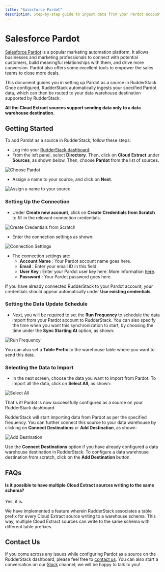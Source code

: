 ```yaml
---
title: "Salesforce Pardot"
description: Step-by-step guide to ingest data from your Pardot account into RudderStack.
---
```


# Salesforce Pardot

[Salesforce Pardot](https://www.pardot.com/) is a popular marketing automation platform. It allows businesses and marketing professionals to connect with potential customers, build meaningful relationships with them, and drive more conversion. Pardot also offers some excellent tools to empower the sales teams to close more deals.

This document guides you in setting up Pardot as a source in RudderStack. Once configured, RudderStack automatically ingests your specified Pardot data, which can then be routed to your data warehouse destination supported by RudderStack.

<div class="infoBlock">

**All the Cloud Extract sources support sending data only to a data warehouse destination.**

</div>

## Getting Started

To add Pardot as a source in RudderStack, follow these steps:

- Log into your [RudderStack dashboard](https://app.rudderlabs.com/signup?type=freetrial).
- From the left panel, select **Directory**. Then, click on **Cloud Extract** under **Sources**, as shown below. Then, choose **Pardot** from the list of sources.

<img src="../../../images/assets/1 (13).png" alt="Choose Pardot" />

- Assign a name to your source, and click on **Next**.

<img src="../../../images/assets/2 (16).png" alt="Assign a name to your source" />

### Setting Up the Connection

- Under **Create new account**, click on **Create Credentials from Scratch** to fill in the relevant connection credentials.

<img src="../../../images/assets/3 (15).png" alt="Create Credentials from Scratch" />

- Enter the connection settings as shown:

<img src="../../../images/assets/3.1.png" alt="Connection Settings" />

- The connection settings are:
  - **Account Name** : Your Pardot account name goes here.
  - **Email** : Enter your email ID in this field.
  - **User Key** : Enter your Pardot user key here. More information [here](https://kb.builtwith.com/pardot/find-your-api-user-key-on-pardot/).
  - **Password** : Your Pardot password goes here.

<div class="successBlock">

  If you have already connected RudderStack to your Pardot account, your
  credentials should appear automatically under
  **Use existing credentials**.
</div>

### Setting the Data Update Schedule

- Next, you will be required to set the **Run Frequency** to schedule the data import from your Pardot account to RudderStack. You can also specify the time when you want this synchronization to start, by choosing the time under the **Sync Starting At** option, as shown:

<img src="../../../images/assets/4 (13).png" alt="Run Frequency" />

<div class="successBlock">

  You can also set a **Table Prefix** to the warehouse table where
  you want to send this data.
</div>

### Selecting the Data to Import

- In the next screen, choose the data you want to import from Pardot. To import all the data, click on **Select All**, as shown:

<img src="../../../images/assets/5 (13).png" alt="Select All" />

That's it! Pardot is now successfully configured as a source on your RudderStack dashboard.

RudderStack will start importing data from Pardot as per the specified frequency. You can further connect this source to your data warehouse by clicking on **Connect Destinations** or **Add Destination**, as shown:

<img src="../../../images/assets/6 (13).png" alt="Add Destination" />

<div class="successBlock">

  Use the **Connect Destinations** option if you have already
  configured a data warehouse destination in RudderStack. To configure a data
  warehouse destination from scratch, click on the
  **Add Destination** button.
</div>

## FAQs

#### Is it possible to have multiple Cloud Extract sources writing to the same schema?

Yes, it is.

We have implemented a feature wherein RudderStack associates a table prefix for every Cloud Extract source writing to a warehouse schema. This way, multiple Cloud Extract sources can write to the same schema with different table prefixes.

## Contact Us

If you come across any issues while configuring Pardot as a source on the RudderStack dashboard, please feel free to [contact us](mailto:%20docs@rudderstack.com). You can also start a conversation on our [Slack](https://rudderstack.com/join-rudderstack-slack-community) channel; we will be happy to talk to you!
